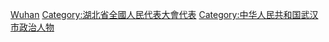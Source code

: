 [[Category:已取消的全國人大代表|Wuhan]]
[[Category:湖北省全國人民代表大會代表|Category:湖北省全國人民代表大會代表]]
[[Category:中华人民共和国武汉市政治人物|Category:中华人民共和国武汉市政治人物]]
